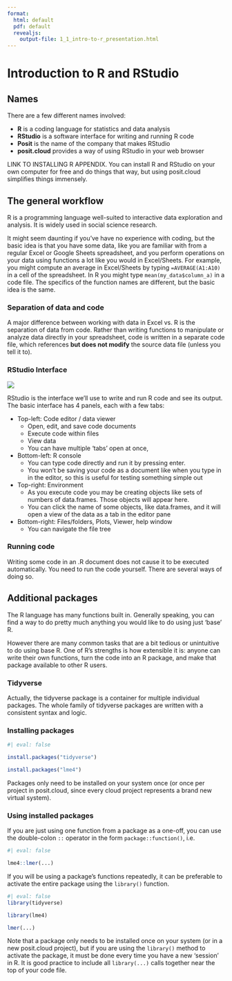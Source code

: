 ```yaml
---
format: 
  html: default
  pdf: default
  revealjs: 
    output-file: 1_1_intro-to-r_presentation.html
---
```


# Introduction to R and RStudio

## Names

[There are a few different names involved:]{.content-hidden when-format=revealjs}

-   **R** is a coding language for statistics and data analysis
-   **RStudio** is a software interface for writing and running R code
-   **Posit** is the name of the company that makes RStudio
-   **posit.cloud** provides a way of using RStudio in your web browser

LINK TO INSTALLING R APPENDIX. You can install R and RStudio on your own computer for free and do things that way, but using posit.cloud simplifies things immensely.

## The general workflow

R is a programming language well-suited to interactive data exploration and analysis. It is widely used in social science research.

It might seem daunting if you've have no experience with coding, but the basic idea is that you have some data, like you are familiar with from a regular Excel or Google Sheets spreadsheet, and you perform operations on your data using functions a lot like you would in Excel/Sheets. For example, you might compute an average in Excel/Sheets by typing `=AVERAGE(A1:A10)` in a cell of the spreadsheet. In R you might type `mean(my_data$column_a)` in a code file. The specifics of the function names are different, but the basic idea is the same.

### Separation of data and code

A major difference between working with data in Excel vs. R is the separation of data from code. Rather than writing functions to manipulate or analyze data directly in your spreadsheet, code is written in a separate code file, which references __but does not modify__ the source data file (unless you tell it to).

### RStudio Interface

![](rstudio-interface-1.png)

::: {.content-hidden when-format=revealjs}
RStudio is the interface we'll use to write and run R code and see its output. The basic interface has 4 panels, each with a few tabs:

-   Top-left: Code editor / data viewer
    -   Open, edit, and save code documents
    -   Execute code within files
    -   View data
    -   You can have multiple 'tabs' open at once,
-   Bottom-left: R console
    -   You can type code directly and run it by pressing enter.
    -   You won't be saving your code as a document like when you type in in the editor, so this is useful for testing something simple out
-   Top-right: Environment
    -   As you execute code you may be creating objects like sets of numbers of data.frames. Those objects will appear here.
    -   You can click the name of some objects, like data.frames, and it will open a view of the data as a tab in the editor pane
-   Bottom-right: Files/folders, Plots, Viewer, help window
    -   You can navigate the file tree

:::

### Running code

Writing some code in an .R document does not cause it to be executed automatically. You need to run the code yourself. There are several ways of doing so.

## Additional packages

::: {.content-hidden when-format=revealjs}
The R language has many functions built in. Generally speaking, you can find a way to do pretty much anything you would like to do using just 'base' R.

However there are many common tasks that are a bit tedious or unintuitive to do using base R. One of R's strengths is how extensible it is: anyone can write their own functions, turn the code into an R package, and make that package available to other R users.

:::

### Tidyverse

Actually, the tidyverse package is a container for multiple individual packages. The whole family of tidyverse packages are written with a consistent syntax and logic.

### Installing packages

```r
#| eval: false

install.packages("tidyverse")

install.packages("lme4")
```

Packages only need to be installed on your system once (or once per project in posit.cloud, since every cloud project represents a brand new virtual system).

### Using installed packages

If you are just using one function from a package as a one-off, you can use the double-colon `::` operator in the form `package::function()`, i.e.

```r
#| eval: false

lme4::lmer(...)

```

If you will be using a package's functions repeatedly, it can be preferable to activate the entire package using the `library()` function.

```r
#| eval: false
library(tidyverse)

library(lme4)

lmer(...)
```

Note that a package only needs to be installed once on your system (or in a new posit.cloud project), but if you are using the `library()` method to activate the package, it must be done every time you have a new 'session' in R. It is good practice to include all `library(...)` calls together near the top of your code file.
